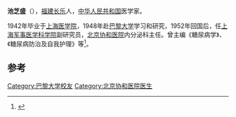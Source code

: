 '''池芝盛'''（{{bd|1917年||2014年|1月11日|catIdx=Chi}}），[[福建|福建]][[长乐|长乐]]人，[[中华人民共和国|中华人民共和国]]医学家。

1942年毕业于[[上海医学院|上海医学院]]，1948年赴[[巴黎大学|巴黎大学]]学习和研究，1952年回国后，任[[上海军事医学科学院|上海军事医学科学院]]副研究员，[[北京协和医院|北京协和医院]]内分泌科主任。曾主编《糖尿病学》、《糖尿病防治及自我护理》等<ref>{{cite news|title=“中国糖尿病健康教育第一人”池芝盛逝世|url=http://news.xinhuanet.com/health/2014-03/04/c_126219919.htm|accessdate=2014-03-04|newspaper=新华网}}</ref>。

==参考==
{{reflist}}

{{DEFAULTSORT:Chí zhī shèng}}
[[Category:巴黎大学校友|Category:巴黎大学校友]]
[[Category:北京协和医院医生|Category:北京协和医院医生]]
